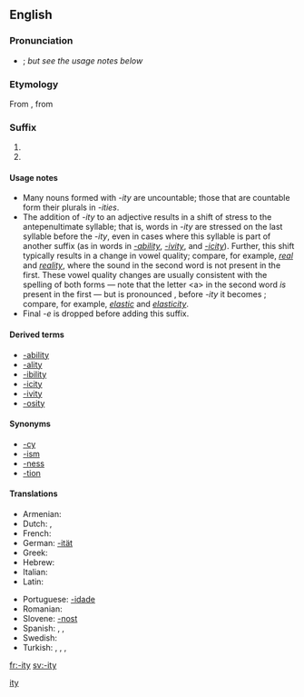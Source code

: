 ==English==

===Pronunciation===
* {{IPA|[ɪtɪ]}}; ''but see the usage notes below''

===Etymology===
From {{etyl|fro|en}} {{term|-ité||lang=fro}}, from {{etyl|la|en}} {{term|-itas||lang=la}}

===Suffix===
{{infl|en|suffix|sort=ity}}

# {{non-gloss definition|Used to form a noun from an adjective; especially, to form the noun referring to the state, property, or quality of conforming to the adjective's description.}}
# {{non-gloss definition|Used to form other nouns, especially abstract nouns.}} <!-- such as [[proclivity]] -->

====Usage notes====
* Many nouns formed with ''-ity'' are uncountable; those that are countable form their plurals in ''-ities''.
* The addition of ''-ity'' to an adjective results in a shift of stress to the antepenultimate syllable; that is, words in ''-ity'' are stressed on the last syllable before the ''-ity'', even in cases where this syllable is part of another suffix (as in words in ''[[-ability]]'', ''[[-ivity]]'', and ''[[-icity]]''). Further, this shift typically results in a change in vowel quality; compare, for example, ''[[real]]'' and ''[[reality]]'', where the sound {{IPAchar|[æ]}} in the second word is not present in the first. These vowel quality changes are usually consistent with the spelling of both forms — note that the letter &lt;a> in the second word ''is'' present in the first — but is pronounced {{IPAchar|[k]}}, before ''-ity'' it becomes {{IPAchar|[s]}}; compare, for example, ''[[elastic]]'' and ''[[elasticity]]''.
* Final ''-e'' is dropped before adding this suffix.

====Derived terms====
* [[-ability]]
* [[-ality]]
* [[-ibility]]
* [[-icity]]
* [[-ivity]]
* [[-osity]]

====Synonyms====
* [[-cy]]
* [[-ism]]
* [[-ness]]
* [[-tion]]

====Translations====
{{trans-top|Used to form nouns from adjectives.}}
* Armenian: {{t-|hy|-ություն|tr=-ut'yun}}
* Dutch: {{t+|nl|-heid}}, {{t-|nl|-iteit|f}}
* French: {{t+|fr|-ité|f}}
* German: [[-ität]] {{f}}
* Greek: {{t+|el|-ότητα|f|tr=-otita}}
* Hebrew: {{t-|he|־ות|f|alt=־וּת|tr=-ut}}
* Italian: {{t-|it|-ità|f}}
* Latin: {{t-|la|-itas|f}}
{{trans-mid}}
* Portuguese: [[-idade]] {{f}}
* Romanian: {{t-|ro|-itate|f}}
* Slovene: [[-nost]] {{f}}
* Spanish: {{t-|es|-idad}}, {{t-|es|-edad}}, {{t-|es|-dad|f}}
* Swedish: {{t+|sv|-het|c}}
* Turkish: {{t-|tr|-lük}},  {{t+|tr|-luk}},  {{t-|tr|-lık}},  {{t-|tr|-lik}}
{{trans-bottom}}

[[Category:English suffixes|ity]]

[[fr:-ity]]
[[sv:-ity]]